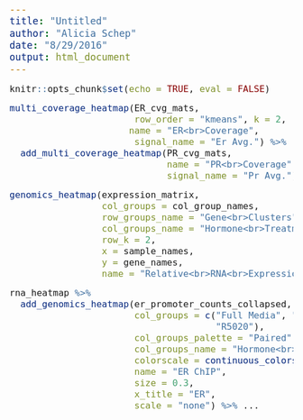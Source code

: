 ```yaml
---
title: "Untitled"
author: "Alicia Schep"
date: "8/29/2016"
output: html_document
---
```


<style type="text/css">

body, td {
   font-size: 14px;
}
code.r{
  font-size: 16px;
}
pre {
  font-size: 20px
}
</style>

```r
knitr::opts_chunk$set(echo = TRUE, eval = FALSE)
```

```r
multi_coverage_heatmap(ER_cvg_mats, 
                       row_order = "kmeans", k = 2, 
                      name = "ER<br>Coverage",
                       signal_name = "Er Avg.") %>%
  add_multi_coverage_heatmap(PR_cvg_mats,
                             name = "PR<br>Coverage", 
                             signal_name = "Pr Avg.")
```

```r
genomics_heatmap(expression_matrix, 
                 col_groups = col_group_names, 
                 row_groups_name = "Gene<br>Clusters",
                 col_groups_name = "Hormone<br>Treatment",
                 row_k = 2,
                 x = sample_names, 
                 y = gene_names,
                 name = "Relative<br>RNA<br>Expression")
```

```r
rna_heatmap %>% 
  add_genomics_heatmap(er_promoter_counts_collapsed,
                       col_groups = c("Full Media", "P4",
                                      "R5020"),
                       col_groups_palette = "Paired",
                       col_groups_name = "Hormone<br>Treatment",
                       colorscale = continuous_colorscale("Reds"),
                       name = "ER ChIP",
                       size = 0.3,
                       x_title = "ER", 
                       scale = "none") %>% ...
```


